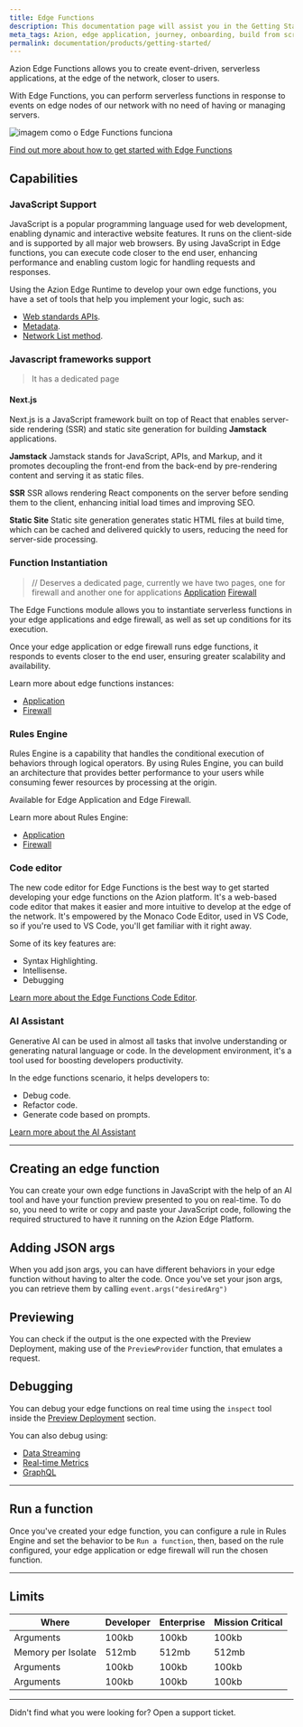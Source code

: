 ```yaml
---
title: Edge Functions
description: This documentation page will assist you in the Getting Started process. It includes getting to know Azion's configuration interface, the Real-Time Manager, building an Edge Application from scratch, and further setting up and connecting your newly created application to domains and traffic metrics.
meta_tags: Azion, edge application, journey, onboarding, build from scratch, domain, traffic
permalink: documentation/products/getting-started/
---
```


Azion Edge Functions allows you to create event-driven, serverless applications, at the edge of the network, closer to users.

With Edge Functions, you can perform serverless functions in response to events on edge nodes of our network with no need of having or managing servers.

![imagem como o Edge Functions funciona](./arch.png)

[Find out more about how to get started with Edge Functions](...)

## Capabilities

### JavaScript Support

JavaScript is a popular programming language used for web development, enabling dynamic and interactive website features. It runs on the client-side and is supported by all major web browsers. By using JavaScript in Edge functions, you can execute code closer to the end user, enhancing performance and enabling custom logic for handling requests and responses.

Using the Azion Edge Runtime to develop your own edge functions, you have a set of tools that help you implement your logic, such as:

- [Web standards APIs](https://www.azion.com/en/documentation/products/edge-application/edge-functions/runtime-apis/javascript/).
- [Metadata](https://www.azion.com/en/documentation/products/edge-application/edge-functions/runtime/api-reference/metadata/).
- [Network List method](https://www.azion.com/en/documentation/products/edge-application/edge-functions/runtime/api-reference/network-list/).

### Javascript frameworks support
>It has a dedicated page

#### Next.js

Next.js is a JavaScript framework built on top of React that enables server-side rendering (SSR) and static site generation for building **Jamstack** applications.

**Jamstack**
Jamstack stands for JavaScript, APIs, and Markup, and it promotes decoupling the front-end from the back-end by pre-rendering content and serving it as static files.

**SSR**
SSR allows rendering React components on the server before sending them to the client, enhancing initial load times and improving SEO.

**Static Site**
Static site generation generates static HTML files at build time, which can be cached and delivered quickly to users, reducing the need for server-side processing.

### Function Instantiation
> // Deserves a dedicated page, currently we have two pages, one for firewall and another one for applications 
[Application](https://www.azion.com/en/documentation/products/edge-application/edge-functions-instances/)
[Firewall](https://www.azion.com/en/documentation/products/edge-firewall/edge-functions-instances/)

The Edge Functions module allows you to instantiate serverless functions in your edge applications and edge firewall, as well as set up conditions for its execution.

Once your edge application or edge firewall runs edge functions, it responds to events closer to the end user, ensuring greater scalability and availability.

Learn more about edge functions instances:

- [Application](https://www.azion.com/en/documentation/products/edge-application/edge-functions-instances/)
- [Firewall](https://www.azion.com/en/documentation/products/edge-firewall/edge-functions-instances/)


### Rules Engine

Rules Engine is a capability that handles the conditional execution of behaviors through logical operators. By using Rules Engine, you can build an architecture that provides better performance to your users while consuming fewer resources by processing at the origin.

Available for Edge Application and Edge Firewall.

Learn more about Rules Engine: 

- [Application](https://www.azion.com/en/documentation/products/edge-application/edge-functions-instances/)
- [Firewall](https://www.azion.com/en/documentation/products/edge-firewall/edge-functions-instances/)

### Code editor

The new code editor for Edge Functions is the best way to get started developing your edge functions on the Azion platform. It's a web-based code editor that makes it easier and more intuitive to develop at the edge of the network. It's empowered by the Monaco Code Editor, used in VS Code, so if you're used to VS Code, you'll get familiar with it right away.

Some of its key features are:

- Syntax Highlighting.
- Intellisense.
- Debugging

[Learn more about the Edge Functions Code Editor](https://www.azion.com/en/documentation/products/edge-application/edge-functions/runtime-api/code-editor/).

### AI Assistant

Generative AI can be used in almost all tasks that involve understanding or generating natural language or code. In the development environment, it's a tool used for boosting developers productivity.

In the edge functions scenario, it helps developers to:

- Debug code.
- Refactor code.
- Generate code based on prompts.

[Learn more about the AI Assistant](https://www.azion.com/en/documentation/products/edge-application/edge-functions/runtime-api/ai-integration/)

---

## Creating an edge function

You can create your own edge functions in JavaScript with the help of an AI tool and have your function preview presented to you on real-time. To do so, you need to write or copy and paste your JavaScript code, following the required structured to have it running on the Azion Edge Platform.

## Adding JSON args

When you add json args, you can have different behaviors in your edge function without having to alter the code. Once you've set your json args, you can retrieve them by calling `event.args("desiredArg")`

## Previewing

You can check if the output is the one expected with the Preview Deployment, making use of the `PreviewProvider` function, that emulates a request.

## Debugging

You can debug your edge functions on real time using the `inspect` tool inside the [Preview Deployment](https://www.azion.com/en/documentation/products/edge-application/edge-functions/runtime-api/preview-deployment/) section.

You can also debug using:

- [Data Streaming]()
- [Real-time Metrics]()
- [GraphQL]()

--- 
## Run a function

Once you've created your edge function, you can configure a rule in Rules Engine and set the behavior to be `Run a function`, then, based on the rule configured, your edge application or edge firewall will run the chosen function.

---

## Limits

| Where | Developer | Enterprise | Mission Critical| 
| - | - | - | - |
| Arguments | 100kb | 100kb | 100kb |
| Memory per Isolate | 512mb | 512mb | 512mb |
| Arguments | 100kb | 100kb | 100kb |
| Arguments | 100kb | 100kb | 100kb |
---

Didn't find what you were looking for? Open a support ticket.